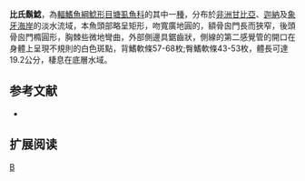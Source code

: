 {{Speciesbox 
| taxon = Clarias buettikoferi
| status = LC
| status_system = IUCN3.1
| authority = [[Steindachner|Steindachner]], 1894
| synonyms = *''Clarias bulumae''<br /><small>Steindachner, 1894</small>
*''Clarias dorsimarmoratus''<br /><small>Ahl, 1937</small>
*''Clarias guineensis''<br /><small>Osório, 1909</small>
*''Clarias liberiensis''<br /><small>Steindachner, 1894</small>
}}

'''比氏鬍鯰'''，為[[輻鰭魚綱|輻鰭魚綱]][[鯰形目|鯰形目]][[塘虱魚科|塘虱魚科]]的其中一[[種|種]]，分布於[[非洲|非洲]][[甘比亞|甘比亞]]、[[迦納|迦納]]及[[象牙海岸|象牙海岸]]的淡水流域，本魚頭部略呈矩形，吻寬廣地圓的，額骨囪門長而狹窄，後頭骨囪門橢圓形，胸棘些微地彎曲，外部側邊具鋸齒狀，側線的第二感覺管的開口在身體上呈現不規則的白色斑點，背鰭軟條57-68枚;臀鰭軟條43-53枚，體長可達19.2公分，棲息在底層水域。

==参考文献==
*{{FishBase_species|genus=Clarias|species=buettikoferi|year=2011|month=12}}

== 扩展阅读 ==
{{refbegin}}
{{wikispecies-inline|Clarias buettikoferi|比氏鬍鯰}}
{{refend}}
{{Taxonbar|from=Q6429917}}

[[Category:鬍鯰屬|B]]